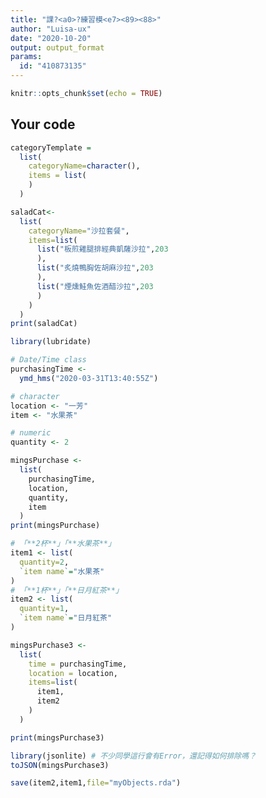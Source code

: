 ---
title: "課?<a0>?練習模<e7><89><88>"
author: "Luisa-ux"
date: "2020-10-20"
output: output_format
params:
  id: "410873135"
---

```{r setup, include=FALSE}
knitr::opts_chunk$set(echo = TRUE)
```

## Your code

```{r}
categoryTemplate = 
  list(
    categoryName=character(),
    items = list(
    )
  )

saladCat<- 
  list(
    categoryName="沙拉套餐",
    items=list(
      list("板煎雞腿排經典凱薩沙拉",203
      ),
      list("炙燒鴨胸佐胡麻沙拉",203
      ),
      list("煙燻鮭魚佐酒醋沙拉",203
      )
    )
  )
print(saladCat)
```
```{r}
library(lubridate)

# Date/Time class
purchasingTime <- 
  ymd_hms("2020-03-31T13:40:55Z")

# character
location <- "一芳"
item <- "水果茶"

# numeric
quantity <- 2

mingsPurchase <-
  list(
    purchasingTime, 
    location, 
    quantity, 
    item
  )
print(mingsPurchase)

```


```{r}
# 「**2杯**」「**水果茶**」
item1 <- list(
  quantity=2,
  `item name`="水果茶"
)
# 「**1杯**」「**日月紅茶**」
item2 <- list(
  quantity=1,
  `item name`="日月紅茶"
)

mingsPurchase3 <-
  list(
    time = purchasingTime,
    location = location,
    items=list(
      item1,
      item2
    )
  )

print(mingsPurchase3)
```
```{r}
library(jsonlite) # 不少同學這行會有Error，還記得如何排除嗎？
toJSON(mingsPurchase3)
```
```{r}
save(item2,item1,file="myObjects.rda")
```


